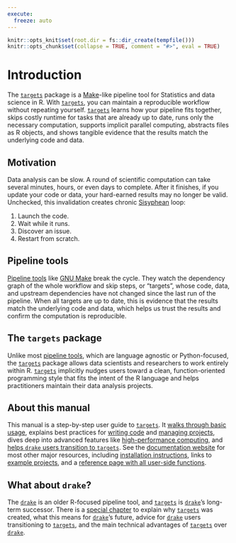 ```yaml
---
execute:
  freeze: auto
---
```


```r
knitr::opts_knit$set(root.dir = fs::dir_create(tempfile()))
knitr::opts_chunk$set(collapse = TRUE, comment = "#>", eval = TRUE)
```

# Introduction {#intro}

The [`targets`](https://docs.ropensci.org/targets/) package is a [Make](https://www.gnu.org/software/make/)-like pipeline tool for Statistics and data science in R. With [`targets`](https://docs.ropensci.org/targets/), you can maintain a reproducible workflow without repeating yourself. [`targets`](https://docs.ropensci.org/targets/) learns how your pipeline fits together, skips costly runtime for tasks that are already up to date, runs only the necessary computation, supports implicit parallel computing, abstracts files as R objects, and shows tangible evidence that the results match the underlying code and data.

## Motivation

Data analysis can be slow. A round of scientific computation can take several minutes, hours, or even days to complete. After it finishes, if you update your code or data, your hard-earned results may no longer be valid. Unchecked, this invalidation creates chronic [Sisyphean](https://en.wikipedia.org/wiki/Sisyphus) loop:

1. Launch the code.
2. Wait while it runs.
3. Discover an issue.
4. Restart from scratch.

## Pipeline tools

[Pipeline tools](https://github.com/pditommaso/awesome-pipeline) like [GNU Make](https://www.gnu.org/software/make/) break the cycle. They watch the dependency graph of the whole workflow and skip steps, or "targets", whose code, data, and upstream dependencies have not changed since the last run of the pipeline. When all targets are up to date, this is evidence that the results match the underlying code and data, which helps us trust the results and confirm the computation is reproducible.

## The `targets` package

Unlike most [pipeline tools](https://github.com/pditommaso/awesome-pipeline), which are language agnostic or Python-focused, the [`targets`](https://docs.ropensci.org/targets/) package allows data scientists and researchers to work entirely within R. [`targets`](https://docs.ropensci.org/targets/) implicitly nudges users toward a clean, function-oriented programming style that fits the intent of the R language and helps practitioners maintain their data analysis projects.

## About this manual

This manual is a step-by-step user guide to [`targets`](https://docs.ropensci.org/targets/). It [walks through basic usage](#walkthrough), explains best practices for [writing code](#functions) and [managing projects](#projects), dives deep into advanced features like [high-performance computing](#hpc), and [helps `drake` users transition to `targets`](#drake). See the [documentation website](https://docs.ropensci.org/targets/index.html) for most other major resources, including [installation instructions](https://docs.ropensci.org/targets/index.html#installation), links to [example projects](https://docs.ropensci.org/targets/index.html#examples), and a [reference page with all user-side functions](https://docs.ropensci.org/targets/reference/index.html). 

## What about `drake`?

The [`drake`](https://github.com/ropensci/drake) is an older R-focused pipeline tool, and [`targets`](https://docs.ropensci.org/targets/) is [`drake`](https://github.com/ropensci/drake)'s long-term successor. There is a [special chapter](#drake) to explain why [`targets`](https://docs.ropensci.org/targets/) was created, what this means for [`drake`](https://github.com/ropensci/drake)'s future, advice for [`drake`](https://github.com/ropensci/drake) users transitioning to [`targets`](https://docs.ropensci.org/targets/), and the main technical advantages of [`targets`](https://docs.ropensci.org/targets/) over [`drake`](https://github.com/ropensci/drake).
